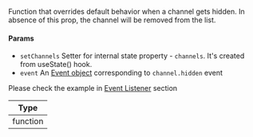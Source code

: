 Function that overrides default behavior when a channel gets hidden. In absence of this prop, the channel will be removed from the list.

#### Params

- `setChannels` Setter for internal state property - `channels`. It's created from useState() hook.
- `event` An [Event object](https://getstream.io/chat/docs/react/event_object/#event-object) corresponding to `channel.hidden` event

Please check the example in [Event Listener](#override-default-behavior) section

| Type |
| - |
| function |
